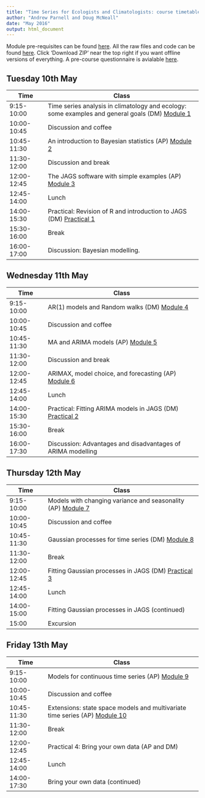 ```yaml
---
title: "Time Series for Ecologists and Climatologists: course timetable"
author: "Andrew Parnell and Doug McNeall"
date: "May 2016"
output: html_document
---
```


Module pre-requisites can be found [here](https://rawgit.com/andrewcparnell/tsme_course/master/Prerequisites.html). All the raw files and code can be found [here](https://github.com/andrewcparnell/tsme_course). Click 'Download ZIP' near the top right if you want offline versions of everything. A pre-course questionnaire is avialable [here](http://goo.gl/forms/uKokzhP39E).

## Tuesday 10th May

Time  | Class
------------- | ----------------------------------------------------
9:15-10:00 | Time series analysis in climatology and ecology: some examples and general goals (DM) [Module 1](https://rawgit.com/andrewcparnell/tsme_course/master/slides/mod_1_examples_goals/module_1_examples_goals.html)
10:00-10:45 | Discussion and coffee 
10:45-11:30 | An introduction to Bayesian statistics (AP) [Module 2](https://rawgit.com/andrewcparnell/tsme_course/master/slides/mod_2_intro_bayes/module_2_intro_Bayes.html)
11:30-12:00 | Discussion and break 
12:00-12:45 | The JAGS software with simple examples (AP) [Module 3](https://rawgit.com/andrewcparnell/tsme_course/master/slides/mod_3_JAGS/module_JAGS.html)
12:45-14:00 | Lunch
14:00-15:30 | Practical: Revision of R and introduction to JAGS (DM) [Practical 1](https://rawgit.com/andrewcparnell/tsme_course/master/practicals/practical_1_R_jags.html)
15:30-16:00 | Break 
16:00-17:00 | Discussion: Bayesian modelling.

## Wednesday 11th May

Time  | Class
------------- | ----------------------------------------------------
9:15-10:00 | AR(1) models and Random walks (DM) [Module 4](https://rawgit.com/andrewcparnell/tsme_course/master/slides/mod_4_ar1_random_walks/module_4_ar1_random_walks.html)
10:00-10:45 | Discussion and coffee 
10:45-11:30 | MA and ARIMA models (AP) [Module 5](https://rawgit.com/andrewcparnell/tsme_course/master/slides/mod_5_ma_and_arima/module_5_ma_and_arima.html)
11:30-12:00 | Discussion and break 
12:00-12:45 | ARIMAX, model choice, and forecasting (AP) [Module 6](https://rawgit.com/andrewcparnell/tsme_course/master/slides/mod_6_arimax_model_choice_forecasting/module_6_arimax_model_choice_forecasting.html)
12:45-14:00 | Lunch 
14:00-15:30 | Practical: Fitting ARIMA models in JAGS (DM) [Practical 2](https://rawgit.com/andrewcparnell/tsme_course/master/practicals/practical_2_jags_arima.html)
15:30-16:00 | Break
16:00-17:30 | Discussion: Advantages and disadvantages of ARIMA modelling

## Thursday 12th May

Time  | Class
------------- | ----------------------------------------------------
9:15-10:00 | Models with changing variance and seasonality (AP) [Module 7](https://rawgit.com/andrewcparnell/tsme_course/master/slides/mod_7_garch_svms_seasonal/module_7_garch_svms_seasonal.html)
10:00-10:45 | Discussion and coffee 
10:45-11:30 | Gaussian processes for time series (DM) [Module 8](https://rawgit.com/andrewcparnell/tsme_course/master/slides/mod_8_gaussian_processes/mod_8_gaussian_processes.html)
11:30-12:00 | Break 
12:00-12:45 | Fitting Gaussian processes in JAGS (DM) [Practical 3](https://rawgit.com/andrewcparnell/tsme_course/master/practicals/practical_3_Gaussian_processes.html) 
12:45-14:00 | Lunch 
14:00-15:00 | Fitting Gaussian processes in JAGS (continued)
15:00 | Excursion

## Friday 13th May

Time  | Class
------------- | ----------------------------------------------------
9:15-10:00 | Models for continuous time series (AP) [Module 9](https://rawgit.com/andrewcparnell/tsme_course/master/slides/mod_9_continuous_time_series/module_9_continuous_time_series.html)
10:00-10:45 | Discussion and coffee
10:45-11:30 | Extensions: state space models and multivariate time series (AP) [Module 10](https://rawgit.com/andrewcparnell/tsme_course/master/slides)
11:30-12:00 | Break 
12:00-12:45 | Practical 4: Bring your own data (AP and DM)
12:45-14:00 | Lunch
14:00-17:30 | Bring your own data (continued)

